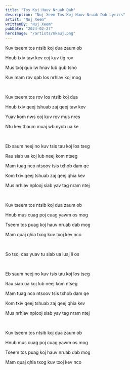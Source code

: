 ```yaml
---
title: "Tos Koj Hauv Nruab Dab"
description: "Nuj Xeem Tos Koj Hauv Nruab Dab Lyrics"
artist: "Nuj Xeem"
writtenBy: "Nuj Xeem"
pubDate: "2024-02-27"
heroImage: "/artists/nkauj.png"
---
```


Kuv tseem tos ntsib koj dua zaum ob

Hnub txiv taw kev coj kuv tig rov

Mus txoj qub lw hnav lub qub tsho

Kuv mam rov qab los nrhiav koj mog

<br />

Kuv tseem tos rov los ntsib koj dua

Hnub txiv qeej tshuab zaj qeej taw kev

Yuav kom nws coj kuv rov mus nres

Ntu kev thaum muaj wb nyob ua ke

<br />

Eb saum neej no kuv tsis tau koj los tseg

Rau siab ua koj lub neej kom ntseg

Mam tuag nco ntsoov tsis txhob dam qe

Kom txiv qeej tshuab zaj qeej qhia kev

Mus nrhiav nplooj siab yav tag nram ntej

<br />

Kuv tseem tos ntsib koj dua zaum ob

Hnub mus cuag poj cuag yawm os mog

Tseem tos puag koj hauv nruab dab mog

Mam quaj qhia txog kuv txoj kev nco

<br />

So tso, cas yuav tu siab ua luaj li os

<br />

Eb saum neej no kuv tsis tau koj los tseg

Rau siab ua koj lub neej kom ntseg

Mam tuag nco ntsoov tsis txhob dam qe

Kom txiv qeej tshuab zaj qeej qhia kev

Mus nrhiav nplooj siab yav tag nram ntej

<br />

Kuv tseem tos ntsib koj dua zaum ob

Hnub mus cuag poj cuag yawm os mog

Tseem tos puag koj hauv nruab dab mog

Mam quaj qhia txog kuv txoj kev nco
